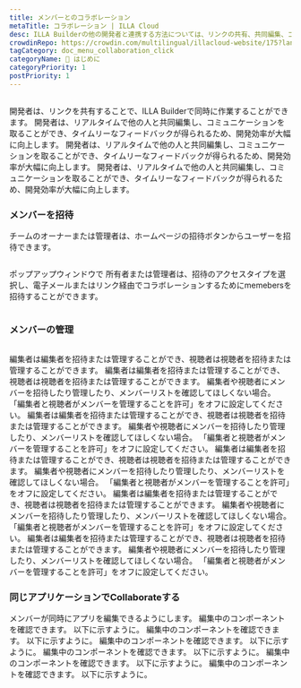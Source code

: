 ```yaml
---
title: メンバーとのコラボレーション
metaTitle: コラボレーション | ILLA Cloud
desc: ILLA Builderの他の開発者と連携する方法については、リンクの共有、共同編集、コミュニケーションをリアルタイムで行い、開発効率を高めることができます。
crowdinRepo: https://crowdin.com/multilingual/illacloud-website/175?languages=ja&filter=basic&value=0
tagCategory: doc_menu_collaboration_click
categoryName: 👋 はじめに
categoryPriority: 1
postPriority: 1
---
```


## <h2 hidden>メンバーとのコラボレーション</h2>

開発者は、リンクを共有することで、ILLA Builderで同時に作業することができます。 開発者は、リアルタイムで他の人と共同編集し、コミュニケーションを取ることができ、タイムリーなフィードバックが得られるため、開発効率が大幅に向上します。 開発者は、リアルタイムで他の人と共同編集し、コミュニケーションを取ることができ、タイムリーなフィードバックが得られるため、開発効率が大幅に向上します。 開発者は、リアルタイムで他の人と共同編集し、コミュニケーションを取ることができ、タイムリーなフィードバックが得られるため、開発効率が大幅に向上します。

### メンバーを招待

チームのオーナーまたは管理者は、ホームページの招待ボタンからユーザーを招待できます。 

<img src='https://cdn.illacloud.com/official-website/img/docs/assemble/collaboration.png' alt="" />

ポップアップウィンドウで 所有者または管理者は、招待のアクセスタイプを選択し、電子メールまたはリンク経由でコラボレーションするためにmemebersを招待することができます。

<img src='https://cdn.illacloud.com/official-website/img/docs/assemble/collaboration(1).png' alt="" />

### メンバーの管理

<img src='https://cdn.illacloud.com/official-website/img/docs/assemble/collaboration(2).png' alt="" />

編集者は編集者を招待または管理することができ、視聴者は視聴者を招待または管理することができます。 編集者は編集者を招待または管理することができ、視聴者は視聴者を招待または管理することができます。 編集者や視聴者にメンバーを招待したり管理したり、メンバーリストを確認してほしくない場合。 「編集者と視聴者がメンバーを管理することを許可」をオフに設定してください。 編集者は編集者を招待または管理することができ、視聴者は視聴者を招待または管理することができます。 編集者や視聴者にメンバーを招待したり管理したり、メンバーリストを確認してほしくない場合。 「編集者と視聴者がメンバーを管理することを許可」をオフに設定してください。 編集者は編集者を招待または管理することができ、視聴者は視聴者を招待または管理することができます。 編集者や視聴者にメンバーを招待したり管理したり、メンバーリストを確認してほしくない場合。 「編集者と視聴者がメンバーを管理することを許可」をオフに設定してください。 編集者は編集者を招待または管理することができ、視聴者は視聴者を招待または管理することができます。 編集者や視聴者にメンバーを招待したり管理したり、メンバーリストを確認してほしくない場合。 「編集者と視聴者がメンバーを管理することを許可」をオフに設定してください。 編集者は編集者を招待または管理することができ、視聴者は視聴者を招待または管理することができます。 編集者や視聴者にメンバーを招待したり管理したり、メンバーリストを確認してほしくない場合。 「編集者と視聴者がメンバーを管理することを許可」をオフに設定してください。

### 同じアプリケーションでCollaborateする

メンバーが同時にアプリを編集できるようにします。 編集中のコンポーネントを確認できます。 以下に示すように。 編集中のコンポーネントを確認できます。 以下に示すように。 編集中のコンポーネントを確認できます。 以下に示すように。 編集中のコンポーネントを確認できます。 以下に示すように。 編集中のコンポーネントを確認できます。 以下に示すように。 編集中のコンポーネントを確認できます。 以下に示すように。 

<img src='https://cdn.illacloud.com/official-website/img/docs/assemble/collaboration(3).png' alt="" />
